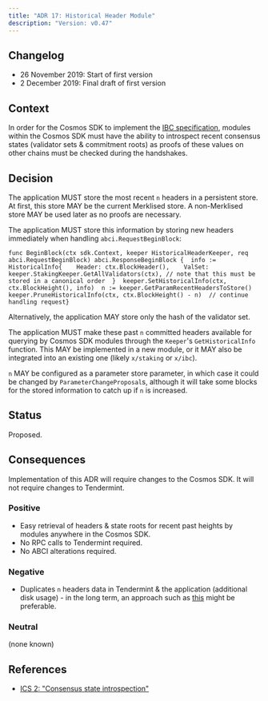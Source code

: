 ```yaml
---
title: "ADR 17: Historical Header Module"
description: "Version: v0.47"
---
```


## Changelog[​](#changelog "Direct link to Changelog")

* 26 November 2019: Start of first version
* 2 December 2019: Final draft of first version

## Context[​](#context "Direct link to Context")

In order for the Cosmos SDK to implement the [IBC specification](https://github.com/cosmos/ics), modules within the Cosmos SDK must have the ability to introspect recent consensus states (validator sets & commitment roots) as proofs of these values on other chains must be checked during the handshakes.

## Decision[​](#decision "Direct link to Decision")

The application MUST store the most recent `n` headers in a persistent store. At first, this store MAY be the current Merklised store. A non-Merklised store MAY be used later as no proofs are necessary.

The application MUST store this information by storing new headers immediately when handling `abci.RequestBeginBlock`:

```
func BeginBlock(ctx sdk.Context, keeper HistoricalHeaderKeeper, req abci.RequestBeginBlock) abci.ResponseBeginBlock {  info := HistoricalInfo{    Header: ctx.BlockHeader(),    ValSet: keeper.StakingKeeper.GetAllValidators(ctx), // note that this must be stored in a canonical order  }  keeper.SetHistoricalInfo(ctx, ctx.BlockHeight(), info)  n := keeper.GetParamRecentHeadersToStore()  keeper.PruneHistoricalInfo(ctx, ctx.BlockHeight() - n)  // continue handling request}
```

Alternatively, the application MAY store only the hash of the validator set.

The application MUST make these past `n` committed headers available for querying by Cosmos SDK modules through the `Keeper`'s `GetHistoricalInfo` function. This MAY be implemented in a new module, or it MAY also be integrated into an existing one (likely `x/staking` or `x/ibc`).

`n` MAY be configured as a parameter store parameter, in which case it could be changed by `ParameterChangeProposal`s, although it will take some blocks for the stored information to catch up if `n` is increased.

## Status[​](#status "Direct link to Status")

Proposed.

## Consequences[​](#consequences "Direct link to Consequences")

Implementation of this ADR will require changes to the Cosmos SDK. It will not require changes to Tendermint.

### Positive[​](#positive "Direct link to Positive")

* Easy retrieval of headers & state roots for recent past heights by modules anywhere in the Cosmos SDK.
* No RPC calls to Tendermint required.
* No ABCI alterations required.

### Negative[​](#negative "Direct link to Negative")

* Duplicates `n` headers data in Tendermint & the application (additional disk usage) - in the long term, an approach such as [this](https://github.com/tendermint/tendermint/issues/4210) might be preferable.

### Neutral[​](#neutral "Direct link to Neutral")

(none known)

## References[​](#references "Direct link to References")

* [ICS 2: "Consensus state introspection"](https://github.com/cosmos/ibc/tree/master/spec/core/ics-002-client-semantics#consensus-state-introspection)
